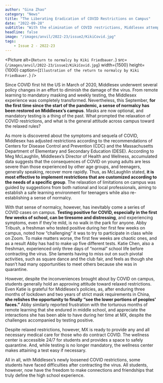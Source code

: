 ```yaml
---
author: "Gina Zhao"
category: "News"
title: "The Liberating Eradication of COVID Restrictions on Campus"
date: "2022-09-28"
subtitle: "With the elimination of COVID restrictions, Middlesex attempts to balance safety and freedom."
headline: false
image: "/images/anvil/2022-23/issue2/KikiCovid.jpg"
tags:
    - Issue 2 - 2022-23
---
```


<Picture
alt={`Return to normalcy by Kiki Friedbauer.`}
src={`/images/anvil/2022-23/issue2/KikiCovid.jpg`}
width={1500}
height={1000}
caption={`Illustration of the return to normalcy by Kiki Friedbauer.`}
/>

Since COVID first hit the US in March of 2020, Middlesex underwent several policy changes in an effort to diminish the damage of the virus. From remote learning to mandatory masking and weekly testing, the Middlesex experience was completely transformed. Nevertheless, this September, **for the first time since the start of the pandemic, a sense of normalcy has been restored on Middlesex’s campus**. Masks are now optional, and mandatory testing is a thing of the past. What prompted the relaxation of COVID restrictions, and what is the general attitude across campus toward the relaxed rules? 

As more is discovered about the symptoms and sequela of COVID, Middlesex has adjusted restrictions according to the recommendations of Centers for Disease Control and Prevention (CDC) and the Massachusetts Department of Elementary and Secondary Education (DESE). According to Meg McLaughlin, Middlesex’s Director of Health and Wellness, accumulated data suggests that the consequences of COVID on young adults are less severe than those experienced by other age groups, and teenagers, generally speaking, recover more rapidly. Thus, as McLaughlin stated, **it is most effective to implement restrictions that are customized according to the needs of a specific group**. The relaxation of limitations on campus was guided by suggestions from both national and local professionals, aiming to establish a safe learning environment for teenagers while also re-establishing a sense of normalcy.

With that sense of normalcy, however, has inevitably come a series of COVID cases on campus. **Testing positive for COVID, especially in the first few weeks of school, can be tiresome and distressing**, and experiencing symptoms, even if they’re mild, is no walk in the park for anyone. Abby Tribush, a freshman who tested positive during her first few weeks on campus, noted how “challenging” it was to try to participate in class while on Zoom. To make matters worse, the first few weeks are chaotic ones, and as a result Abby has had to make up five different tests. Katie Chen, also a freshman, experienced only three days of “normal” school life before contracting the virus. She laments having to miss out on such pivotal activities, such as square dance and the club fair, and feels as though she hasn’t had many opportunities to meet others because she was in quarantine.

However, despite the inconveniences brought about by COVID on campus, students generally hold an approving attitude toward relaxed restrictions. Even Katie is grateful for Middlesex’s policies, as, after enduring three months of lockdown and two years of strict mask requirements in China, **she relishes the opportunity to finally “see the lower portions of peoples’ faces.”** Abby similarly reported frustration with the torturous months of remote learning that she endured in middle school, and appreciate the interactions she has been able to have during her time at MX, despite the challenges accompanied by testing positive.

Despite relaxed restrictions, however, MX is ready to provide any and all necessary medical care for those who do contract COVID. The wellness center is accessible 24/7 for students and provides a space to safely quarantine. And, while testing is no longer mandatory, the wellness center makes attaining a test easy if necessary. 

All in all, with Middlesex’s newly loosened COVID restrictions, some students have faced difficulties after contracting the virus. All students, however, now have the freedom to make connections and friendships that truly define the high school experience.
